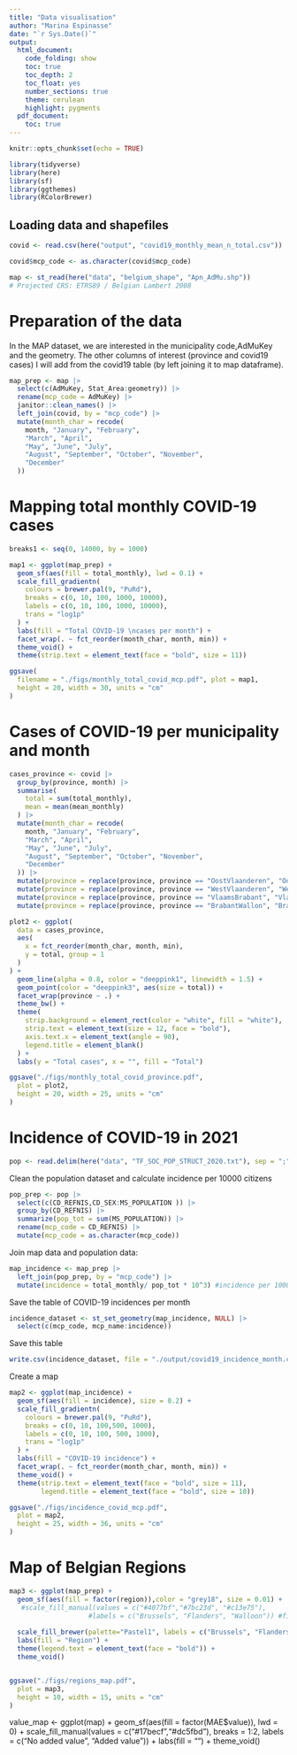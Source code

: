 ```yaml
---
title: "Data visualisation"
author: "Marina Espinasse"
date: "`r Sys.Date()`"
output:
  html_document:
    code_folding: show
    toc: true
    toc_depth: 2
    toc_float: yes
    number_sections: true
    theme: cerulean
    highlight: pygments
  pdf_document:
    toc: true
---
```


```r
knitr::opts_chunk$set(echo = TRUE)
```


```r
library(tidyverse)
library(here)
library(sf)
library(ggthemes)
library(RColorBrewer)
```

## Loading data and shapefiles

```r
covid <- read.csv(here("output", "covid19_monthly_mean_n_total.csv"))

covid$mcp_code <- as.character(covid$mcp_code)
```

```r
map <- st_read(here("data", "belgium_shape", "Apn_AdMu.shp"))
# Projected CRS: ETRS89 / Belgian Lambert 2008
```



# Preparation of the data

In the MAP dataset, we are interested in the municipality code,AdMuKey and the geometry. The other columns of interest (province and covid19 cases) I will add from the covid19 table (by left joining it to map dataframe).

```r
map_prep <- map |>
  select(c(AdMuKey, Stat_Area:geometry)) |>
  rename(mcp_code = AdMuKey) |>
  janitor::clean_names() |>
  left_join(covid, by = "mcp_code") |>
  mutate(month_char = recode(
    month, "January", "February",
    "March", "April",
    "May", "June", "July",
    "August", "September", "October", "November",
    "December"
  ))
```

# Mapping total monthly COVID-19 cases

```r
breaks1 <- seq(0, 14000, by = 1000)
```


```r
map1 <- ggplot(map_prep) +
  geom_sf(aes(fill = total_monthly), lwd = 0.1) +
  scale_fill_gradientn(
    colours = brewer.pal(9, "PuRd"),
    breaks = c(0, 10, 100, 1000, 10000),
    labels = c(0, 10, 100, 1000, 10000),
    trans = "log1p"
  ) +
  labs(fill = "Total COVID-19 \ncases per month") +
  facet_wrap(. ~ fct_reorder(month_char, month, min)) +
  theme_void() +
  theme(strip.text = element_text(face = "bold", size = 11))
```


```r
ggsave(
  filename = "./figs/monthly_total_covid_mcp.pdf", plot = map1,
  height = 20, width = 30, units = "cm"
)
```

# Cases of COVID-19 per municipality and month

```r
cases_province <- covid |>
  group_by(province, month) |>
  summarise(
    total = sum(total_monthly),
    mean = mean(mean_monthly)
  ) |>
  mutate(month_char = recode(
    month, "January", "February",
    "March", "April",
    "May", "June", "July",
    "August", "September", "October", "November",
    "December"
  )) |>
  mutate(province = replace(province, province == "OostVlaanderen", "Oost-Vlaanderen")) |>
  mutate(province = replace(province, province == "WestVlaanderen", "West-Vlaanderen")) |>
  mutate(province = replace(province, province == "VlaamsBrabant", "Vlaams-Brabant")) |>
  mutate(province = replace(province, province == "BrabantWallon", "Brabant-Wallon"))
```




```r
plot2 <- ggplot(
  data = cases_province,
  aes(
    x = fct_reorder(month_char, month, min),
    y = total, group = 1
  )
) +
  geom_line(alpha = 0.8, color = "deeppink1", linewidth = 1.5) +
  geom_point(color = "deeppink3", aes(size = total)) +
  facet_wrap(province ~ .) +
  theme_bw() +
  theme(
    strip.background = element_rect(color = "white", fill = "white"),
    strip.text = element_text(size = 12, face = "bold"),
    axis.text.x = element_text(angle = 90),
    legend.title = element_blank()
  ) +
  labs(y = "Total cases", x = "", fill = "Total")
```

```r
ggsave("./figs/monthly_total_covid_province.pdf",
  plot = plot2,
  height = 20, width = 25, units = "cm"
)
```


# Incidence of COVID-19 in 2021


```r
pop <- read.delim(here("data", "TF_SOC_POP_STRUCT_2020.txt"), sep = ";")
```

Clean the population dataset and calculate incidence per 10000 citizens

```r
pop_prep <- pop |> 
  select(c(CD_REFNIS,CD_SEX:MS_POPULATION )) |> 
  group_by(CD_REFNIS) |> 
  summarize(pop_tot = sum(MS_POPULATION)) |> 
  rename(mcp_code = CD_REFNIS) |> 
  mutate(mcp_code = as.character(mcp_code))
```

Join map data and population data:

```r
map_incidence <- map_prep |> 
  left_join(pop_prep, by = "mcp_code") |> 
  mutate(incidence = total_monthly/ pop_tot * 10^3) #incidence per 1000 citizens
```


Save the table of COVID-19 incidences per month

```r
incidence_dataset <- st_set_geometry(map_incidence, NULL) |> 
  select(c(mcp_code, mcp_name:incidence))
```

Save this table

```r
write.csv(incidence_dataset, file = "./output/covid19_incidence_month.csv", row.names = F)
```



Create a map

```r
map2 <- ggplot(map_incidence) +
  geom_sf(aes(fill = incidence), size = 0.2) +
  scale_fill_gradientn(
    colours = brewer.pal(9, "PuRd"),
    breaks = c(0, 10, 100,500, 1000),
    labels = c(0, 10, 100, 500, 1000),
    trans = "log1p"
  ) +
  labs(fill = "COVID-19 incidence") +
  facet_wrap(. ~ fct_reorder(month_char, month, min)) +
  theme_void() +
  theme(strip.text = element_text(face = "bold", size = 11),
        legend.title = element_text(face = "bold", size = 10))

```


```r
ggsave("./figs/incidence_covid_mcp.pdf",
  plot = map2,
  height = 25, width = 36, units = "cm"
)
```

# Map of Belgian Regions

```r
map3 <- ggplot(map_prep) +
  geom_sf(aes(fill = factor(region)),color = "grey18", size = 0.01) +
   #scale_fill_manual(values = c("#4077bf","#7bc23d", "#c13e75"), 
                    #labels = c("Brussels", "Flanders", "Walloon")) #first option of palette
                    
  scale_fill_brewer(palette="Pastel1", labels = c("Brussels", "Flanders", "Walloon")) +
  labs(fill = "Region") +
  theme(legend.text = element_text(face = "bold")) +
  theme_void() 


ggsave("./figs/regions_map.pdf",
  plot = map3,
  height = 10, width = 15, units = "cm"
)
```


value_map <- ggplot(map) + 
  geom_sf(aes(fill = factor(MAE$value)), lwd = 0) +
  scale_fill_manual(values = c("#17becf","#dc5fbd"), breaks = 1:2, 
                    labels = c("No added value", "Added value")) +
  labs(fill = "") +
  theme_void()
